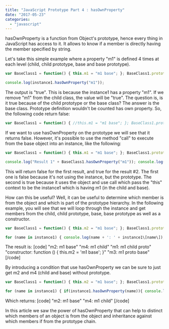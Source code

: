```yaml
---
title: "JavaScript Prototype Part 4 : hasOwnProperty"
date: "2017-05-23"
categories: 
  - "javascript"
---
```


hasOwnProperty is a function from Object's prototype, hence every thing in JavaScript has access to it. It allows to know if a member is directly having the member specified by string.

Let's take this simple example where a property "m1" is defined 4 times at each level (child, child prototype, base and base prototype).

```typescript
var BaseClass1 = function() { this.m1 = "m1 base"; }; BaseClass1.prototype.m1 = "m1 proto base"; var ChildClass1 = function() { BaseClass1.call(this); // Call the constructor of the base class this.m1 = "m1 child"; }; ChildClass1.prototype = Object.create(BaseClass1.prototype); ChildClass1.prototype.m1 = "m1 child proto" ChildClass1.prototype.constructor = BaseClass1; var instance1 = new ChildClass1();

console.log(instance1.hasOwnProperty("m1")); 
``` 


The output is "true". This is because the instance1 has a property "m1". If we remove "m1" from the child class, the value will be "true". The question is, is it true because of the child prototype or the base class? The answer is the base class. Prototype definition wouldn't be counted has own property. So, the following code return false:

```typescript
var BaseClass1 = function() { //this.m1 = "m1 base"; }; BaseClass1.prototype.m1 = "m1 proto base"; var ChildClass1 = function() { BaseClass1.call(this); // Call the constructor of the base class //this.m1 = "m1 child"; }; ChildClass1.prototype = Object.create(BaseClass1.prototype); ChildClass1.prototype.m1 = "m1 child proto"; ChildClass1.prototype.constructor = BaseClass1; var instance1 = new ChildClass1(); console.log("Result " + instance1.hasOwnProperty("m1")); 
``` 


If we want to use hasOwnProperty on the prototype we will see that it returns false. However, it's possible to use the method "call" to execute from the base object into an instance, like the following:

```typescript
var BaseClass1 = function() { this.m1 = "m1 base"; }; BaseClass1.prototype.m1 = "m1 proto base"; var ChildClass1 = function() { BaseClass1.call(this); // Call the constructor of the base class this.m1 = "m1 child"; }; ChildClass1.prototype = Object.create(BaseClass1.prototype); ChildClass1.prototype.m1 = "m1 child proto"; ChildClass1.prototype.constructor = BaseClass1; var instance1 = new ChildClass1();

console.log("Result 1" + BaseClass1.hasOwnProperty("m1")); console.log("Result 2" + Object.prototype.hasOwnProperty.call(instance1,"m1")); 
``` 
 This will return false for the first result, and true for the result #2. The first one is false because it's not using the instance, but the prototype. The second is true because it uses the object and use call which pass the "this" context to be the instance1 which is having m1 (in the child and base).

How can this be useful? Well, it can be useful to determine which member is from the object and which is part of the prototype hierarchy. In the following example, you will see that we will loop through the instance and get members from the child, child prototype, base, base prototype as well as a constructor.

```typescript
var BaseClass1 = function() { this.m2 = "m1 base"; }; BaseClass1.prototype.m3 = "m1 proto base"; var ChildClass1 = function() { BaseClass1.call(this); // Call the constructor of the base class this.m4 = "m1 child"; }; ChildClass1.prototype = Object.create(BaseClass1.prototype); ChildClass1.prototype.m1 = "m1 child proto"; ChildClass1.prototype.constructor = BaseClass1; var instance1 = new ChildClass1();

for (name in instance1) { console.log(name + ': ' + instance1\[name\]); } 
``` 
 The result is: \[code\] "m2: m1 base" "m4: m1 child" "m1: m1 child proto" "constructor: function () { this.m2 = 'm1 base'; }" "m3: m1 proto base" \[/code\]

By introducing a condition that use hasOwnProperty we can be sure to just get m2 and m4 (child and base) without prototype.

```typescript
var BaseClass1 = function() { this.m2 = "m1 base"; }; BaseClass1.prototype.m3 = "m1 proto base"; var ChildClass1 = function() { BaseClass1.call(this); // Call the constructor of the base class this.m4 = "m1 child"; }; ChildClass1.prototype = Object.create(BaseClass1.prototype); ChildClass1.prototype.m1 = "m1 child proto"; ChildClass1.prototype.constructor = BaseClass1; var instance1 = new ChildClass1();

for (name in instance1) { if(instance1.hasOwnProperty(name)){ console.log(name + ': ' + instance1\[name\]); } } 
``` 


Which returns: \[code\] "m2: m1 base" "m4: m1 child" \[/code\]

In this article we saw the power of hasOwnProperty that can help to distinct which members of an object is from the object and inheritance against which members if from the prototype chain.

